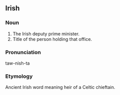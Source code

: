 ==Irish==
===Noun===
#The Irish deputy prime minister.
#Title of the person holding that office.

===Pronunciation===
taw-nish-ta

===Etymology===
Ancient Irish word meaning heir of a Celtic chieftain.